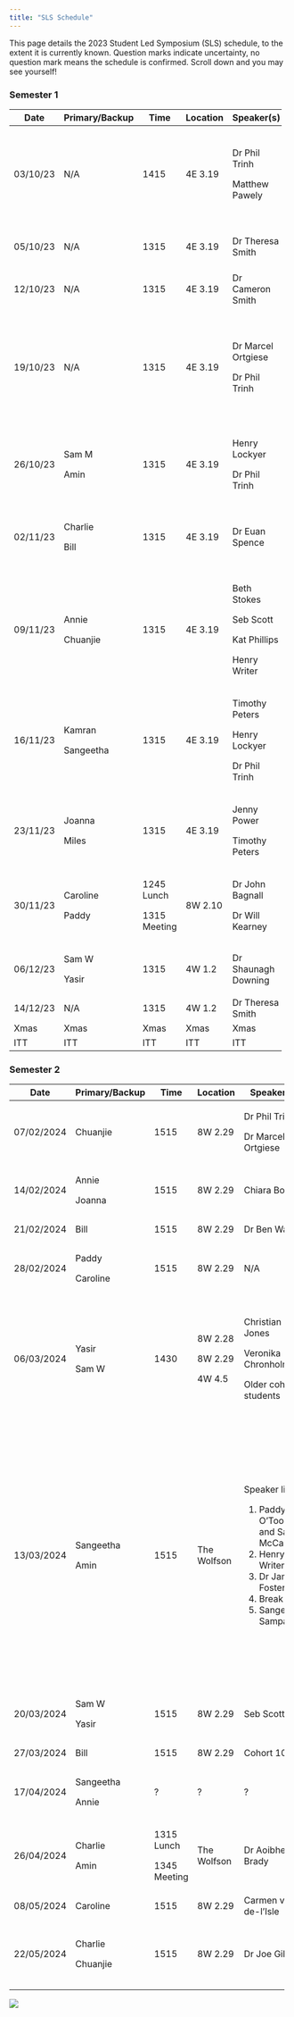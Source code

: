 ```yaml
---
title: "SLS Schedule"
---
```


This page details the 2023 Student Led Symposium (SLS) schedule, to the extent it is currently known. Question marks indicate uncertainty, no question mark means the schedule is confirmed. Scroll down and you may see yourself!

### Semester 1

+----------+----------------+--------------+----------+---------------------+----------------------------------------------------------------------------+
| Date     | Primary/Backup | Time         | Location | Speaker(s)          | Topic(s)                                                                   |
+==========+================+==============+==========+=====================+============================================================================+
| 03/10/23 | N/A            | 1415         | 4E 3.19  | Dr Phil Trinh       | Key dates. Doing a PhD- what to expect, and what to be aware of.           |
|          |                |              |          |                     |                                                                            |
|          |                |              |          | Matthew Pawely      | Time management.                                                           |
+----------+----------------+--------------+----------+---------------------+----------------------------------------------------------------------------+
| 05/10/23 | N/A            | 1315         | 4E 3.19  | Dr Theresa Smith    | Introduction to interdisciplinary research projects (IRPs).                |
+----------+----------------+--------------+----------+---------------------+----------------------------------------------------------------------------+
| 12/10/23 | N/A            | 1315         | 4E 3.19  | Dr Cameron Smith    | How to give (and not give) a good talk.                                    |
+----------+----------------+--------------+----------+---------------------+----------------------------------------------------------------------------+
| 19/10/23 | N/A            | 1315         | 4E 3.19  | Dr Marcel Ortgiese  | Useful software tools. Useful literature research tools.                   |
|          |                |              |          |                     |                                                                            |
|          |                |              |          | Dr Phil Trinh       | Hosting seminars, networking, and asking the right questions               |
+----------+----------------+--------------+----------+---------------------+----------------------------------------------------------------------------+
| 26/10/23 | Sam M          | 1315         | 4E 3.19  | Henry Lockyer       | All things LaTeX.                                                          |
|          |                |              |          |                     |                                                                            |
|          | Amin           |              |          | Dr Phil Trinh       | How to use your training support fund.                                     |
+----------+----------------+--------------+----------+---------------------+----------------------------------------------------------------------------+
| 02/11/23 | Charlie        | 1315         | 4E 3.19  | Dr Euan Spence      | Producing mathematical writing that will be read, understood, and enjoyed. |
|          |                |              |          |                     |                                                                            |
|          | Bill           |              |          |                     |                                                                            |
+----------+----------------+--------------+----------+---------------------+----------------------------------------------------------------------------+
| 09/11/23 | Annie          | 1315         | 4E 3.19  | Beth Stokes         | Outreach, Maths Communication, and Behind the Research.                    |
|          |                |              |          |                     |                                                                            |
|          | Chuanjie       |              |          | Seb Scott           |                                                                            |
|          |                |              |          |                     |                                                                            |
|          |                |              |          | Kat Phillips        |                                                                            |
|          |                |              |          |                     |                                                                            |
|          |                |              |          | Henry Writer        |                                                                            |
+----------+----------------+--------------+----------+---------------------+----------------------------------------------------------------------------+
| 16/11/23 | Kamran         | 1315         | 4E 3.19  | Timothy Peters      | Nimbus and getting the HPC working.                                        |
|          |                |              |          |                     |                                                                            |
|          | Sangeetha      |              |          | Henry Lockyer       |                                                                            |
|          |                |              |          |                     |                                                                            |
|          |                |              |          | Dr Phil Trinh       |                                                                            |
+----------+----------------+--------------+----------+---------------------+----------------------------------------------------------------------------+
| 23/11/23 | Joanna         | 1315         | 4E 3.19  | Jenny Power         | What to do during an ITT.                                                  |
|          |                |              |          |                     |                                                                            |
|          | Miles          |              |          | Timothy Peters      |                                                                            |
+----------+----------------+--------------+----------+---------------------+----------------------------------------------------------------------------+
| 30/11/23 | Caroline       | 1245 Lunch   | 8W 2.10  | Dr John Bagnall     | ITT preparation with Wessex Water.                                         |
|          |                |              |          |                     |                                                                            |
|          | Paddy          | 1315 Meeting |          | Dr Will Kearney     |                                                                            |
+----------+----------------+--------------+----------+---------------------+----------------------------------------------------------------------------+
| 06/12/23 | Sam W          | 1315         | 4W 1.2   | Dr Shaunagh Downing | ITT preparation with CameraForensics.                                      |
|          |                |              |          |                     |                                                                            |
|          | Yasir          |              |          |                     |                                                                            |
+----------+----------------+--------------+----------+---------------------+----------------------------------------------------------------------------+
| 14/12/23 | N/A            | 1315         | 4W 1.2   | Dr Theresa Smith    | IRP presentations.                                                         |
+----------+----------------+--------------+----------+---------------------+----------------------------------------------------------------------------+
| Xmas     | Xmas           | Xmas         | Xmas     | Xmas                | Xmas                                                                       |
+----------+----------------+--------------+----------+---------------------+----------------------------------------------------------------------------+
| ITT      | ITT            | ITT          | ITT      | ITT                 | ITT                                                                        |
+----------+----------------+--------------+----------+---------------------+----------------------------------------------------------------------------+

### Semester 2

+------------+----------------+--------------+-------------+------------------------------------+--------------------------------------------------------------------+
| Date       | Primary/Backup | Time         | Location    | Speaker(s)                         | Topic(s)                                                           |
+============+================+==============+=============+====================================+====================================================================+
| 07/02/2024 | Chuanjie       | 1515         | 8W 2.29     | Dr Phil Trinh                      | Reflecting on ITT.                                                 |
|            |                |              |             |                                    |                                                                    |
|            |                |              |             | Dr Marcel Ortgiese                 |                                                                    |
+------------+----------------+--------------+-------------+------------------------------------+--------------------------------------------------------------------+
| 14/02/2024 | Annie          | 1515         | 8W 2.29     | Chiara Boetti                      | Presentation by IRP mentor.                                        |
|            |                |              |             |                                    |                                                                    |
|            | Joanna         |              |             |                                    |                                                                    |
+------------+----------------+--------------+-------------+------------------------------------+--------------------------------------------------------------------+
| 21/02/2024 | Bill           | 1515         | 8W 2.29     | Dr Ben Walker                      | A visualPDE mincourse.                                             |
+------------+----------------+--------------+-------------+------------------------------------+--------------------------------------------------------------------+
| 28/02/2024 | Paddy          | 1515         | 8W 2.29     | N/A                                | Peer reviewing ITT reports.                                        |
|            |                |              |             |                                    |                                                                    |
|            | Caroline       |              |             |                                    |                                                                    |
+------------+----------------+--------------+-------------+------------------------------------+--------------------------------------------------------------------+
| 06/03/2024 | Yasir          | 1430         | 8W 2.28     | Christian Jones                    | Choosing a supervisor (formal)                                     |
|            |                |              |             |                                    |                                                                    |
|            | Sam W          |              | 8W 2.29     | Veronika Chronholm                 | Talk by IRP mentor.                                                |
|            |                |              |             |                                    |                                                                    |
|            |                |              | 4W 4.5      | Older cohort students              | Choosing a supervisor (informal)                                   |
+------------+----------------+--------------+-------------+------------------------------------+--------------------------------------------------------------------+
| 13/03/2024 | Sangeetha      | 1515         | The Wolfson | Speaker list:                      | Mathematical perspectives on GenAI.                                |
|            |                |              |             |                                    |                                                                    |
|            | Amin           |              |             | 1.  Paddy O'Toole and Sam McCallum | 1.  Copilot demo. (20 mins)                                        |
|            |                |              |             | 2.  Henry Writer                   | 2.  Prompt engineering- getting the most out of ChatGPT. (20 mins) |
|            |                |              |             | 3.  Dr James Foster                | 3.  Maths behind stable diffusion. (30 mins)                       |
|            |                |              |             | 4.  Break                          | 4.  Break (10 mins)                                                |
|            |                |              |             | 5.  Sangeetha Sampath              | 5.  Debate (20 mins)                                               |
+------------+----------------+--------------+-------------+------------------------------------+--------------------------------------------------------------------+
| 20/03/2024 | Sam W          | 1515         | 8W 2.29     | Seb Scott                          | Internships and other career opportunities.                        |
|            |                |              |             |                                    |                                                                    |
|            | Yasir          |              |             |                                    |                                                                    |
+------------+----------------+--------------+-------------+------------------------------------+--------------------------------------------------------------------+
| 27/03/2024 | Bill           | 1515         | 8W 2.29     | Cohort 10                          | ITT re-presentations.                                              |
+------------+----------------+--------------+-------------+------------------------------------+--------------------------------------------------------------------+
| 17/04/2024 | Sangeetha      | ?            | ?           | ?                                  | ITT preparation with Ada Lovelace Centre                           |
|            |                |              |             |                                    |                                                                    |
|            | Annie          |              |             |                                    |                                                                    |
+------------+----------------+--------------+-------------+------------------------------------+--------------------------------------------------------------------+
| 26/04/2024 | Charlie        | 1315 Lunch   | The Wolfson | Dr Aoibheann Brady                 | ITT preparation with BeZero Carbon                                 |
|            |                |              |             |                                    |                                                                    |
|            | Amin           | 1345 Meeting |             |                                    |                                                                    |
+------------+----------------+--------------+-------------+------------------------------------+--------------------------------------------------------------------+
| 08/05/2024 | Caroline       | 1515         | 8W 2.29     | Carmen van-de-l'Isle               | All things posters.                                                |
+------------+----------------+--------------+-------------+------------------------------------+--------------------------------------------------------------------+
| 22/05/2024 | Charlie        | 1515         | 8W 2.29     | Dr Joe Gillard                     | Mathematics in the defense sector: Defending against bio-weapons.  |
|            |                |              |             |                                    |                                                                    |
|            | Chuanjie       |              |             |                                    |                                                                    |
+------------+----------------+--------------+-------------+------------------------------------+--------------------------------------------------------------------+

![](cohort10.jpeg){fig-align="center"}
